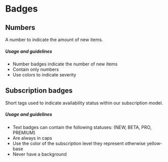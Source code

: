 
# Badges
## Numbers
A number to indicate the amount of new items.


##### Usage and guidelines
* Number badges indicate the number of new items
* Contain only numbers
* Use colors to indicate severity

<NumberBadgesExamplesContainer />


## Subscription badges
Short tags used to indicate availability status within our subscription model.

##### Usage and guidelines
* Text badges can contain the following statuses: (NEW, BETA, PRO, PREMIUM)
* Are always in caps
* Use the color of the subscription level they represent otherwise yellow-base
* Never have a background

<SubscriptionBadgesExamplesContainer />
